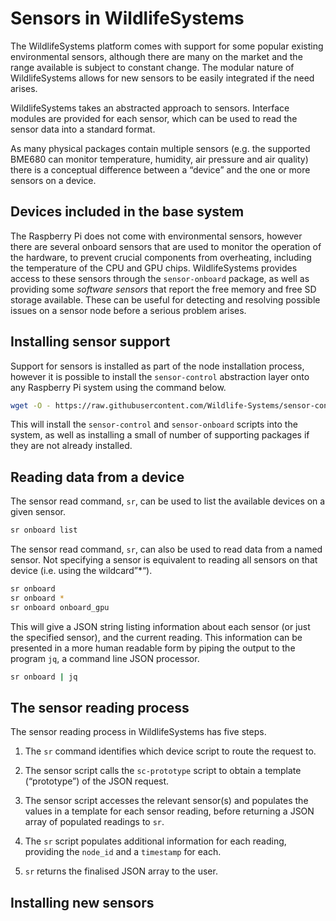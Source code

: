# Sensors in WildlifeSystems

The WildlifeSystems platform comes with support for some popular existing environmental sensors, although there are many on the market and the range available is subject to constant change. The modular nature of WildlifeSystems allows for new sensors to be easily integrated if the need arises.

WildlifeSystems takes an abstracted approach to sensors. Interface modules are provided for each sensor, which can be used to read the sensor data into a standard format.

As many physical packages contain multiple sensors (e.g. the supported BME680 can monitor temperature, humidity, air pressure and air quality) there is a conceptual difference between a "device" and the one or more sensors on a device.


## Devices included in the base system

The Raspberry Pi does not come with environmental sensors, however there are several onboard sensors that are used to monitor the operation of the hardware, to prevent crucial components from overheating, including the temperature of the CPU and GPU chips. WildlifeSystems provides access to these sensors through the `sensor-onboard` package, as well as providing some _software sensors_ that report the free memory and free SD storage available. These can be useful for detecting and resolving possible issues on a sensor node before a serious problem arises.

## Installing sensor support

Support for sensors is installed as part of the node installation process, however it is possible to install the `sensor-control` abstraction layer onto any Raspberry Pi system using the command below.

````bash
wget -O - https://raw.githubusercontent.com/Wildlife-Systems/sensor-control/main/install | sudo bash
````

This will install the `sensor-control` and `sensor-onboard` scripts into the system, as well as installing a small of number of supporting packages if they are not already installed.

## Reading data from a device

The sensor read command, `sr`, can be used to list the available devices on a given sensor.

````bash
sr onboard list
````

The sensor read command, `sr`, can also be used to read data from a named sensor. Not specifying a sensor is equivalent to reading all sensors on that device (i.e. using the wildcard"*").

````bash
sr onboard
sr onboard *
sr onboard onboard_gpu
````

This will give a JSON string listing information about each sensor (or just the specified sensor), and the current reading. This information can be presented in a more human readable form by piping the output to the program `jq`, a command line JSON processor.

````bash
sr onboard | jq
````

## The sensor reading process

The sensor reading process in WildlifeSystems has five steps.

1. The `sr` command identifies which device script to route the request to.

2. The sensor script calls the `sc-prototype` script to obtain a template ("prototype") of the JSON request.

3. The sensor script accesses the relevant sensor(s) and populates the values in a template for each sensor reading, before returning a JSON array of populated readings to `sr`.

4. The `sr` script populates additional information for each reading, providing the `node_id` and a `timestamp` for each.

5. `sr` returns the finalised JSON array to the user.

## Installing new sensors

